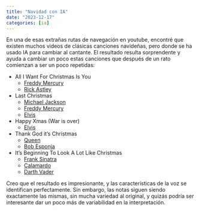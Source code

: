 ```yaml
---
title: "Navidad con IA"
date: "2023-12-17"
categories: [ia]
---
```


En una de esas extrañas rutas de navegación en youtube, encontré que existen muchos videos de clásicas canciones navideñas, pero donde se ha usado IA para cambiar al cantante. El resultado resulta sorprendente y ayuda a cambiar un poco estas canciones que después de un rato comienzan a ser un poco repetidas:

* All I Want For Christmas Is You
  * [Freddy Mercury](https://www.youtube.com/watch?v=cNM9sfYEA5o)
  * [Rick Astley](https://www.youtube.com/watch?v=BiQWTt2zuvQ)
* Last Christmas
  * [Michael Jackson](https://www.youtube.com/watch?v=6UY1e_PavvE)
  * [Freddy Mercury](https://www.youtube.com/watch?v=phbTYnn2AXM)
  * [Elvis](https://www.youtube.com/watch?v=QLbTzTs6LtA)
* Happy Xmas (War is over)
  * [Elvis](https://www.youtube.com/watch?v=s3IHTH5jrZ0)
* Thank God it's Christmas
  * [Queen](https://www.youtube.com/watch?v=6V5mtUff6ik)
  * [Bob Esponja](https://www.youtube.com/watch?v=aHlEja1sJhU)
* It's Beginning To Look A Lot Like Christmas 
  * [Frank Sinatra](https://www.youtube.com/watch?v=7jnH0T6ELGo)
  * [Calamardo](https://www.youtube.com/watch?v=NH_8f7NE_hk)
  * [Darth Vader](https://www.youtube.com/watch?v=5ctcmq4XOs4)

Creo que el resultado es impresionante, y las características de la voz se identifican perfectamente. Sin embargo, las notas siguen siendo exactamente las mismas, sin mucha variedad al original, y quizás podría ser interesante dar un poco más de variabilidad en la interpretación.
